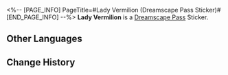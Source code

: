 <%-- [PAGE_INFO]
PageTitle=#Lady Vermilion (Dreamscape Pass Sticker)#
[END_PAGE_INFO] --%>
{{Stub|Location information}}
{{Item Infobox
|title       = Lady Vermilion
|id          = 225025
|image       = Dreamscape Pass Sticker Lady Vermilion.png{{subst:void|<!--$UPLOAD:<<SpriteOutput/TravelBrochure/StickFigures/225027.png>-<Dreamscape Pass Sticker Lady Vermilion.png>-<Item Icons>>-->}}
|type        = Dreamscape Pass Sticker
|type2       = Ashes to Ashes, Dust to Dust Stickers
|invCategory = 
|rarity      = 4
|effect      = 
|description = Digital stickers that can be used to decorate the pages of the Dreamtour Handbook. They come in many different styles.
|source1     = [[Unlocked by Default]]
}}
{{Description|Let's dress up together again, tweet!}}
'''Lady Vermilion''' is a [[Dreamscape Pass]] Sticker.

==Other Languages==
{{Other Languages
|en   = Lady Vermilion
|zhs  = 妃色夫人
|zht  = 妃色夫人
|ja   = マダム・スカーレット
|ko   = 버밀리온 여사
|es   = Señora Bermellón
|fr   = Mademoiselle Vermeille
|ru   = Госпожа Вермильон
|th   = มาดามชมพูพริ้ง
|vi   = Phu Nhân Đỏ Son
|de   = Lady Vermilion
|id   = Nyonya Pinkiwati
|pt   = Dama Vermilion
}}

==Change History==
{{Change History|2.3}}